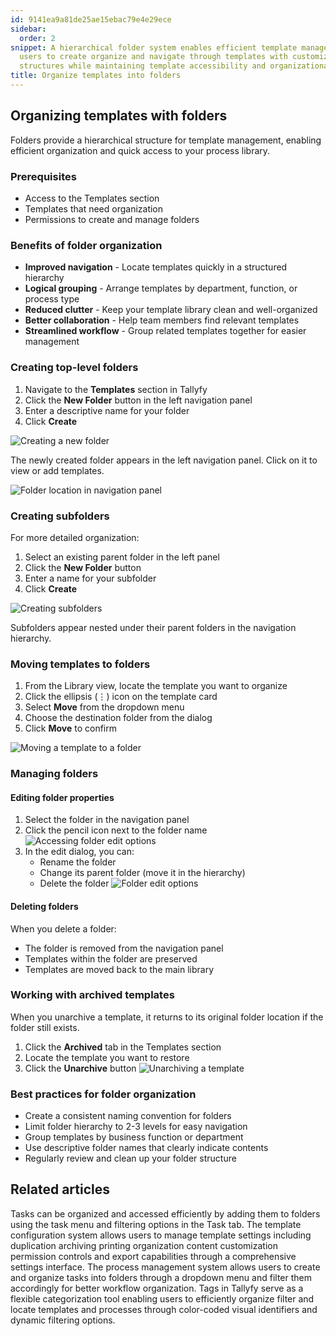 ```yaml
---
id: 9141ea9a81de25ae15ebac79e4e29ece
sidebar:
  order: 2
snippet: A hierarchical folder system enables efficient template management by allowing
  users to create organize and navigate through templates with customizable folder
  structures while maintaining template accessibility and organizational best practices.
title: Organize templates into folders
---
```


## Organizing templates with folders

Folders provide a hierarchical structure for template management, enabling efficient organization and quick access to your process library.

### Prerequisites
- Access to the Templates section
- Templates that need organization
- Permissions to create and manage folders

### Benefits of folder organization
- **Improved navigation** - Locate templates quickly in a structured hierarchy
- **Logical grouping** - Arrange templates by department, function, or process type
- **Reduced clutter** - Keep your template library clean and well-organized
- **Better collaboration** - Help team members find relevant templates
- **Streamlined workflow** - Group related templates together for easier management

### Creating top-level folders

1. Navigate to the **Templates** section in Tallyfy
2. Click the **New Folder** button in the left navigation panel
3. Enter a descriptive name for your folder
4. Click **Create**

![Creating a new folder](https://screenshots.tallyfy.com/tallyfy/pro/desktop-light-create-folder-template.png)

The newly created folder appears in the left navigation panel. Click on it to view or add templates.

![Folder location in navigation panel](https://screenshots.tallyfy.com/tallyfy/pro/desktop-light-point-folders-templates.png)

### Creating subfolders

For more detailed organization:

1. Select an existing parent folder in the left panel
2. Click the **New Folder** button
3. Enter a name for your subfolder
4. Click **Create**

![Creating subfolders](https://screenshots.tallyfy.com/tallyfy%2Fpro%2Fdesktop-light-create-subfolders.png)

Subfolders appear nested under their parent folders in the navigation hierarchy.

### Moving templates to folders

1. From the Library view, locate the template you want to organize
2. Click the ellipsis (⋮) icon on the template card
3. Select **Move** from the dropdown menu
4. Choose the destination folder from the dialog
5. Click **Move** to confirm

![Moving a template to a folder](https://screenshots.tallyfy.com/tallyfy%2Fpro%2Fdesktop-light-move-template-to-folder1701482910854.png)

### Managing folders

#### Editing folder properties
1. Select the folder in the navigation panel
2. Click the pencil icon next to the folder name
   ![Accessing folder edit options](https://screenshots.tallyfy.com/tallyfy/pro/desktop-light-click-edit-folder-template.png)
3. In the edit dialog, you can:
   - Rename the folder
   - Change its parent folder (move it in the hierarchy)
   - Delete the folder
   ![Folder edit options](https://screenshots.tallyfy.com/tallyfy/pro/desktop-light-edit-folder-templates.png)

#### Deleting folders
When you delete a folder:
- The folder is removed from the navigation panel
- Templates within the folder are preserved
- Templates are moved back to the main library

### Working with archived templates

When you unarchive a template, it returns to its original folder location if the folder still exists.

1. Click the **Archived** tab in the Templates section 
2. Locate the template you want to restore
3. Click the **Unarchive** button
   ![Unarchiving a template](https://screenshots.tallyfy.com/tallyfy%2Fpro%2Fdesktop-light-show-archived-templates1701483092924.png)

### Best practices for folder organization
- Create a consistent naming convention for folders
- Limit folder hierarchy to 2-3 levels for easy navigation
- Group templates by business function or department
- Use descriptive folder names that clearly indicate contents
- Regularly review and clean up your folder structure


## Related articles
<CardGrid>
<LinkTitleCard header="<b>Tasks View > Organize tasks into folders</b>" href="/products/pro/tracking-and-tasks/tasks-view/how-can-i-add-tasks-to-folders-in-tallyfy/" > Tasks can be organized and accessed efficiently by adding them to folders using the task menu and filtering options in the Task tab. </LinkTitleCard>
<LinkTitleCard header="<b>Templates > Configure your template</b>" href="/products/pro/documenting/templates/config/" > The template configuration system allows users to manage template settings including duplication archiving printing organization content customization permission controls and export capabilities through a comprehensive settings interface. </LinkTitleCard>
<LinkTitleCard header="<b>Organize Processes > Organize processes into folders</b>" href="/products/pro/tracking-and-tasks/tracker-view/organize-processes/how-can-i-add-tasks-to-folders-in-tallyfy/" > The process management system allows users to create and organize tasks into folders through a dropdown menu and filter them accordingly for better workflow organization. </LinkTitleCard>
<LinkTitleCard header="<b>Templates > Tags</b>" href="/products/pro/documenting/templates/how-to-manage-templates-and-processes-with-tags/" > Tags in Tallyfy serve as a flexible categorization tool enabling users to efficiently organize filter and locate templates and processes through color-coded visual identifiers and dynamic filtering options. </LinkTitleCard>
</CardGrid>